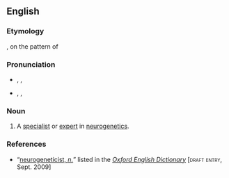 ==English==

===Etymology===
{{prefix|neuro|geneticist}}, on the pattern of {{term|neurogenetics|lang=en}}

===Pronunciation===
* {{a|RP}} {{enPR|nyo͝oə'rōjĭnĕʹtĭsĭst}}, {{IPA|/ˌnjʊəɹəʊʤᵻˈnɛtᵻsɪst/}}, {{X-SAMPA|/%njU@r\@UdZI\"nEtI\sIst/}}
* {{a|US}} {{enPR|nyo͝o'rōjənĕʹdəsəst}}, {{IPA|/ˌnjʊɻoʊʤəˈnɛdəsəst/}}, {{X-SAMPA|/%njUr\`oUdZ@"nEd@s@st/}}

===Noun===
{{en-noun}}

# {{biology|and|medicine}} A [[specialist]] or [[expert]] in [[neurogenetics]].

===References===
* “<span class="plainlinks">[http://dictionary.oed.com/cgi/entry/00323556 neurogeneticist, ''n.'']</span>” listed in the ''[[w:Oxford English Dictionary|Oxford English Dictionary]]'' [<span style="font-variant:small-caps">draft entry</span>, Sept. 2009]